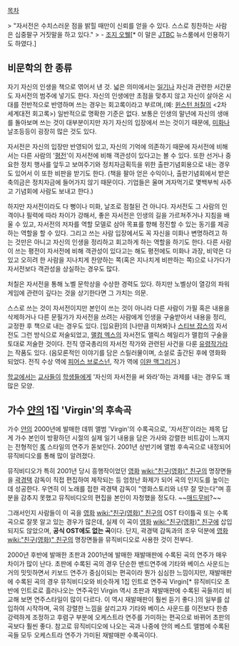 [[목차]]

> "자서전은 수치스러운 점을 밝힐 때만이 신뢰를 얻을 수 있다. 스스로 칭찬하는 사람은 십중팔구 거짓말을 하고 있다."
> - [[조지 오웰]][* 이 말은 [[JTBC]] 뉴스룸에서 인용하기도 하였다.]

== 비문학의 한 종류 ==
자기 자신의 인생을 책으로 엮어서 낸 것. 넓은 의미에서는 [[일기]]나 자신과 관련한 서간문도 자서전의 범주에 넣기도 한다. 자신의 인생에만 초점을 맞추지 않고 자신이 살아온 시대를 전반적으로 반영하며 쓰는 경우는 회고록이라고 부르며,(예: [[윈스턴 처칠]]의 <2차 세계대전 회고록>) 일반적으로 명확한 기준은 없다. 보통은 인생의 말년에 자신의 생애를 돌아보며 쓰는 것이 대부분이지만 자기 자신의 입장에서 쓰는 것이기 때문에, [[미화]]나 날조등등이 굉장히 많은 것도 있다.

자서전은 자신의 입장만 반영되어 있고, 자신의 기억에 의존하기 때문에 자서전에 비해서는 다른 사람의 '[[평전]]'이 자서전에 비해 객관성이 있다고는 볼 수 있다. 또한 선거나 중요한 정치 행사를 앞두고 보여주기와 정치자금획득을 위한 출판기념회용으로 내는 경우도 있어서 이 또한 비판을 받기도 한다. (책을 팔아 얻은 수익이나, 출판기념회에서 받은 축의금은 정치자금에 들어가지 않기 때문이다. 기업들은 울며 겨자먹기로 몇백부씩 사주고 기념회에 사람도 보내고 한다.)

하지만 자서전이라도 다 뻥이나 미화, 날조로 점철된 건 아니다. 자서전도 그 사람의 인격이나 필력에 따라 차이가 강해서, 좋은 자서전은 인생의 길을 가르쳐주거나 지침을 배울 수 있고, 자서전의 저자를 역할 모델로 삼아 목표를 향해 정진할 수 있는 동기를 제공하는 역할을 할 수 있다. 그리고 쓰는 사람 입장에서도 꼭 자신을 미화나 변명하려고 하는 것만은 아니고 자신의 인생을 정리하고 회고하게 하는 역할을 하기도 한다. 다른 사람이 쓰는 평전이 자서전에 비해 객관성이 있다고는 해도 평전에도 미화나 과장, 비약은 다 있고 오히려 한 사람을 지나치게 찬양하는 쪽(혹은 지나치게 비판하는 쪽)으로 나가다가 자서전보다 객관성을 상실하는 경우도 많다.

처칠은 자서전을 통해 노벨 문학상을 수상한 경력도 있다. 하지만 노벨상이 열강의 파워게임에 관련이 깊다는 것을 상기한다면 그 가치는 의문.

스스로 쓰는 것이 자서전이지만 본인이 쓰는 것이 아니라 다른 사람이 가필 혹은 내용을 삭제하거나 다른 문필가가 자서전을 쓰려는 사람에게 인생을 구술받아서 내용을 정리, 교정한 후 책으로 내는 경우도 있다. [임요환]의 [나만큼 미쳐봐]나 [[스티브 잡스]]의 자서전도 그런 방식으로 저술되었고, [[맬컴 엑스]]의 자서전도 앨릭스 헤일리가 맬컴의 구술을 토대로 저술한 것이다. 전직 영국총리의 자서전 작가와 관련된 사건을 다룬 [[유령작가]]라는 작품도 있다. (음모론적인 이야기를 담은 스릴러물이며, 소설로 출간된 후에 영화화 되었다. 전직 수상 역에 [[피어스 브로스넌]], 작가 역에 [[이완 맥그리거]].)

[[학교]]에서는 [[교사]]들이 [[학생]]들에게 '자신의 자서전을 써 와라'하는 과제를 내는 경우도 꽤 많은 모양.

== 가수 [[얀]]의 1집 'Virgin'의 후속곡 ==
가수 [[얀]]의 2000년에 발매한 데뷔 앨범 'Virgin'의 수록곡으로, '자서전'이라는 제목 답게 가수 본인이 방황하던 시절의 실제 일기 내용을 담은 가사와 강렬한 비트감이 느껴지는 전형적인 [[록]] 스타일의 연주가 돋보인다. 2001년 상반기에 앨범 후속곡으로 내정되어 뮤직비디오를 통해 많이 알려졌다.

{{{#!html
<object width="640" height="360"><param name="movie" value="http://www.youtube.com/v/Whjv36hl3RM?version=3&amp;hl=en_US"></param><param name="allowFullScreen" value="true"></param><param name="allowscriptaccess" value="always"></param><embed src="http://www.youtube.com/v/Whjv36hl3RM?version=3&amp;hl=en_US" type="application/x-shockwave-flash" width="560" height="315" allowscriptaccess="always" allowfullscreen="true"></embed></object>
}}}

뮤직비디오가 특히 2001년 당시 흥행작이었던 [[영화]] [[wiki:"친구(영화)" 친구]]의 명장면들을 [[곽경택]] 감독이 직접 편집하여 제작되는 등 엄청난 화제가 되어 곡의 인지도를 높이는데 성공한다. 우연히 이 노래를 접한 곽경택 감독이 "영화스토리와 너무 잘 맞는다"며 흥분을 감추지 못했고 뮤직비디오의 편집을 본인이 자청했을 정도다. ~~[[매드무비]]?~~
 
그래서인지 사람들이 이 곡을 [[영화]] [[wiki:"친구(영화)" 친구]]의 OST 타이틀곡 또는 수록곡으로 잘못 알고 있는 경우가 많은데, 실제 이 곡이 [[영화]] [[wiki:"친구(영화)" 친구]]에 삽입 되지도 않았으며, '''공식 OST에도 없는 곡'''이다. 단지, 곽경택 감독과의 조우 덕분에 [[영화]] [[wiki:"친구(영화)" 친구]]의 명장면들을 뮤직비디오로 사용한 것이 전부다.

2000년 후반에 발매한 초판과 2001년에 발매한 재발매판에 수록된 곡의 연주가 매우 차이가 많이 난다. 초판에 수록된 곡의 경우 단순한 밴드연주에 기타와 베이스 사운드는 거의 밋밋하면서 키보드 연주가 중심이되는 편곡이라 뭔가 심심한 느낌이지만, 재발매판에 수록된 곡의 경우 뮤직비디오와 비슷하게 1집 인트로 연주곡 Virgin[* 뮤직비디오 초반에 인트로로 흘러나오는 연주곡인 Virgin 역시 초판과 재발매판에 수록된 곡들끼리 비교해 보면 연주스타일이 많이 다르다. 이 역시 재발매판이 훨씬 듣기 좋다.]의 일부를 삽입하여 시작하며, 곡의 강렬한 느낌을 살리고자 기타와 베이스 사운드를 이전보다 한층 강력하게 조정하고 후렴구 부분에 오케스트라 연주를 가미하는 편곡으로 바뀌어 초판의 곡보다 훨씬 좋다. 참고로 뮤직비디오에 나오는 곡과 나중에 얀의 베스트 앨범에 수록된 곡들 모두 오케스트라 연주가 가미된 재발매판 수록곡이다.
